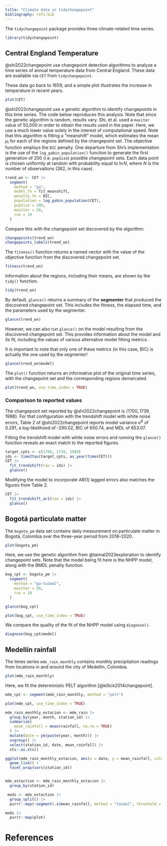 ```yaml
---
title: "Climate data in tidychangepoint"
bibliography: refs.bib
---
```


The `tidychangepoint` package provides three climate-related time series. 

```r
library(tidychangepoint)
```

## Central England Temperature

@shi2022changepoint use changepoint detection algorithms to analyze a time series of annual temperature data from Central England. 
These data are available via `CET` from `tidychangepoint`. 

These data go back to 1659, and a simple plot illustrates the increase in temperature in recent years. 

```r
plot(CET)
```

@shi2022changepoint use a genetic algorithm to identify changepoints in this time series. 
The code below reproduces this analysis. 
Note that since the genetic algorithm is random, results vary. 
Shi, et al. used a `maxiter` value of 50,000 in order to obtain the results used in the paper. 
Here, we use a much lower value solely in the interest of computational speed. 
Note that this algorithm is fitting a "meanshift" model, which estimates the mean $\mu_i$ for each of the regions defined by the changepoint set. 
The objective function employs the `BIC` penalty. 
One departure from Shi's implementation is the use of the `log_gabin_population()` function to generate the first generation of 200 (i.e. `popSize`) possible changepoint sets. 
Each data point is chosen uniformly at random with probability equal to $\ln{N}$, where $N$ is the number of observations (362, in this case). 

```r
trend_wn <- CET |>
  segment(
    method = "ga", 
    model_fn = fit_meanshift, 
    penalty_fn = BIC, 
    population = log_gabin_population(CET),
    popSize = 200, 
    maxiter = 50,
    run = 10
  )
```

Compare this with the changepoint set discovered by the algorithm:

```r
changepoints(trend_wn)
changepoints_labels(trend_wn)
```

The `fitness()` function returns a named vector with the value of the objective function from the discovered changepoint set. 

```r
fitness(trend_wn)
```

Information about the regions, including their means, are shown by the `tidy()` function. 

```r
tidy(trend_wn)
```

By default, `glance()` returns a summary of the **segmenter** that produced the discovered changepoint set. 
This includes the fitness, the elapsed time, and the parameters used by the segmenter. 

```r
glance(trend_wn)
```

However, we can also run `glance()` on the model resulting from the discovered changepoint set. 
This provides information about the model and its fit, including the values of various alternative model fitting metrics.

::: {.callout-important}
It is important to note that only one of these metrics (in this case, BIC) is actually the one used by the segmenter!
:::

```r
glance(trend_wn$model)
```

The `plot()` function returns an informative plot of the original time series, with the changepoint set and the corresponding regions demarcated. 

```r
plot(trend_wn, use_time_index = TRUE)
```


### Comparison to reported values

The changepoint set reported by @shi2022changepoint is $\{1700, 1739, 1988\}$. 
For that configuration with the trendshift model with white noise errors, Table 2 of @shi2022changepoint reports model variance $\hat{\sigma}^2$ of 0.291, a log-likelihood of -290.02, BIC of 650.74, and MDL of 653.07. 

Fitting the trendshift model with white noise errors and running the `glance()` function reveals an exact match to the reported figures. 

```r
target_cpts <- c(1700, 1739, 1988)
ids <- time2tau(target_cpts, as_year(time(CET)))
CET |>
  fit_trendshift(tau = ids) |>
  glance()
```

Modifying the model to incorporate AR(1) lagged errors also matches the figures from Table 2. 

```r
CET |>
  fit_trendshift_ar1(tau = ids) |>
  glance()
```

## Bogotá particulate matter

The `bogota_pm` data set contains daily measurement on particulate matter in Bogotá, Colombia over the three-year period from 2018--2020. 

```r
plot(bogota_pm)
```

Here, we use the genetic algorithm from @taimal2023exploration to identify changepoint sets. 
Note that the model being fit here is the NHPP model, along with the BMDL penalty function. 

```r
bog_cpt <- bogota_pm |>
  segment(
    method = "ga-taimal",
    maxiter = 50,
    run = 10
  )
```

```r
glance(bog_cpt)
```

```r
plot(bog_cpt, use_time_index = TRUE)
```

We compare the quality of the fit of the NHPP model using `diagnose()`.

```r
diagnose(bog_cpt$model)
```

## Medellín rainfall

The times series `mde_rain_monthly` contains monthly precipitation readings from locations in and around the city of Medellín, Colombia. 

```r
plot(mde_rain_monthly)
```

Here, we fit the deterministic PELT algorithm [@killick2014changepoint].

```r
mde_cpt <- segment(mde_rain_monthly, method = "pelt")
```

```r
plot(mde_cpt, use_time_index = TRUE)
```






```r
mde_rain_monthly_estacion <- mde_rain |>
  group_by(year, month, station_id) |>
  summarize(
    mean_rainfall = mean(rainfall, na.rm = TRUE)
  ) |>
  mutate(date = ym(paste(year, month))) |>
  ungroup() |>
  select(station_id, date, mean_rainfall) |>
  xts::as.xts()

ggplot(mde_rain_monthly_estacion, aes(x = date, y = mean_rainfall, color = factor(station_id))) +
  geom_line() +
  facet_wrap(vars(station_id))


mde_estaction <- mde_rain_monthly_estacion |>
  group_by(station_id)

 mods <- mde_estaction |>
  group_split() |>
  purrr::map(~segment(.x$mean_rainfall, method = "taimal", threshold = 10))

mods |>
  purrr::map(plot)
```

# References
